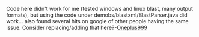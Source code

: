 Code here didn't work for me (tested windows and linux blast, many output formats), but using the code under demobs/blastxml/BlastParser.java did work... also found several hits on google of other people having the same issue.  Consider replacing/adding that here?-[[User:Oneplus999|Oneplus999]]